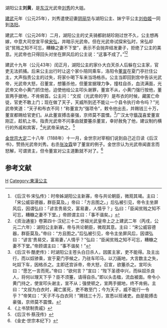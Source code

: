 {{東亞女性歷史人物
| 名稱=湖阳公主
| 身份=[[汉朝|汉朝]]公主
| 畫像=
| 說明=
| 姓=刘
| 名=黄
| 封爵=[[公主|公主]]
| 位號=
| 封號=湖阳公主
| 出生年=
| 逝世年=
| 諡號=
| 墳墓=
| 父親=南顿君[[劉欽_(南頓縣令)|刘钦]]
| 母親=[[樊娴都|樊娴都]]
| 夫=胡珍
| 同胞兄弟=大弟 齐武王[[劉縯|劉縯]]<br>二弟 鲁哀王[[刘仲_(鲁王)|刘仲]]<br>三弟 [[汉光武帝|汉光武帝]]刘秀
|同胞姊妹=二妹 新野公主[[刘元_(公主)|刘元]]<br>三妹 宁平公主[[劉伯姬|劉伯姬]]
}}

湖阳公主'''刘黄'''，是[[东汉|东汉]]光武帝[[汉光武帝|刘秀]]的大姐。

[[建武_(东汉)|建武]]元年（公元25年），刘秀遣使迎妻[[阴丽华|阴丽华]]与湖阳公主、妹宁平公主[[刘伯姬|刘伯姬]]一同到[[洛阳市|洛阳]]。

建武二年（公元26年）二月，湖阳公主的丈夫骑都尉胡珍刚过世不久，公主想再嫁，中意大司空宣平侯[[宋弘|宋弘]]，并暗示光武帝。但在光武帝试探宋弘时，宋弘却说“贫贱之知不可忘，糟糠之妻不下堂”，表示不会抛弃结发妻子，拒绝了公主的美意。光武帝也只得回头对坐在屏风后的公主说：“这事不成了。”<ref>《后汉书·宋弘传》：时帝姊湖阳公主新寡，帝与共论朝臣，微观其竭。主曰：「宋公威容德器，群臣莫及。」帝曰：「方且图之。」后弘被引见，帝令主坐屏风后，因谓弘曰：「谚言贵易交，富易妻，人情乎？」弘曰：「臣闻贫贱之知不可忘，糟糠之妻不下堂。」帝顾谓主曰：「事不谐矣。」</ref><ref>《资治通鉴》卷第四十·汉纪三十二·世祖光武皇帝上之上建武二年（丙戌，公元二六年）：湖阳公主新寡，帝与共论朝臣，微观其意。主曰：“宋公威容德器，群臣莫及。”帝曰：“方且图之。”后弘被引见，帝令主坐屏风后，因谓弘曰：“谚言‘贵易交，富易妻，’人情乎？”弘曰：“臣闻贫贱之知不可忘，糟糠之妻不下堂。”帝顾谓主曰：“事不谐矣！”</ref>

建武十九年（公元43年）闰正月，湖阳公主的家仆大白天杀人后躲在公主家，官吏无法抓捕。后来公主出行时让这个家仆陪同乘车，洛阳令[[董宣|董宣]]在夏门亭拦住公主，大声指责公主的过失，将家仆喝下车来当场格杀。公主当即回到宫中告诉光武帝，光武帝大怒，召董宣，想箠杀他，但董宣据理力争，撞柱自杀，血流满面，光武帝又命小黄门抓住他，迫使他给公主叩头谢罪，董宣不从，小黄门强行按他，董宣两手据地，不肯俯首。公主问：“文叔（光武帝的字）是布衣的时候，藏匿亡命徒，官吏不敢上门；现在做了天子，天威所到还不能让一个县令执行命令吗？”光武帝笑道：“天子和布衣不同！”称董宣为“强项令”，敕令他出去，并赐钱三十万，董宣都赐给官吏们。从此董宣搏击豪强，京师莫不震慄。<ref>《后汉书·酷吏传》：时湖阳公主苍头白日杀人，因匿主家，吏不能得。及主出行，而以奴骖乘，宣于夏门亭候之，乃驻车叩马，以刀画地，大言数主之失，叱奴下车，因格杀之。主即还宫诉帝，帝大怒，召宣，欲箠杀之。宣叩头曰：“愿乞一言而死。”帝曰：“欲何言？”宣曰：“陛下圣德中兴，而纵奴杀良人，将何以理天下乎？臣不须箠，请得自杀。”即以头击楹，流血被面。帝令小黄门持之，使宣叩头谢主，宣不从；强使顿之，宣两手据地，终不肯俯。主曰：“文叔为白衣时，藏亡匿死，吏不敢至门；今为天子，威不能行一令乎？”帝笑曰：“天子不与白衣同！”赐钱三十万，宣悉以班诸吏。由是能搏击豪强，京师莫不震慄。</ref>广汉太守[[蔡茂|蔡茂]]喜爱董宣刚正，趁机上书，指责光武帝不问事由就要箠杀董宣，幸好赦免了他，建议制约横行的外戚和宾客，<ref>《上书禁制贵戚》</ref>光武帝采纳之。<ref>《后汉书·蔡茂传》</ref>

[[金世宗|金世宗]][[大定_(金朝)|大定]]二十八年（1188年）十一月，金世宗对宰相们说到自己近日读《后汉书》，赞扬光武帝刘秀。右丞[[張汝霖_(金朝)|张汝霖]]举了董宣的例子。金世宗认为光武帝闻直言而怒解，可谓贤主，但令董宣对公主道歉就不对了。<ref>《金史·世宗本纪下》</ref>

==参考文献==
{{reflist}}

[[Category:刘姓|H]]
[[Category:東漢公主|Category:東漢公主]]